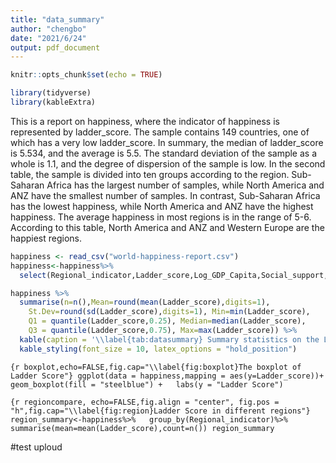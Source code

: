 ```yaml
---
title: "data_summary"
author: "chengbo"
date: "2021/6/24"
output: pdf_document
---
```


```r
knitr::opts_chunk$set(echo = TRUE)
```
```r
library(tidyverse)
library(kableExtra)

```
This is a report on happiness, where the indicator of happiness is represented by ladder_score.
The sample contains 149 countries, one of which has a very low ladder_score. In summary, the median of ladder_score is 5.534, and the average is 5.5. The standard deviation of the sample as a whole is 1.1, and the degree of dispersion of the sample is low.
In the second table, the sample is divided into ten groups according to the region. Sub-Saharan Africa has the largest number of samples, while North America and ANZ have the smallest number of samples. In contrast, Sub-Saharan Africa has the lowest happiness, while North America and ANZ have the highest happiness. The average happiness in most regions is in the range of 5-6. According to this table, North America and ANZ and Western Europe are the happiest regions.

```r
happiness <- read_csv("world-happiness-report.csv")
happiness<-happiness%>%
  select(Regional_indicator,Ladder_score,Log_GDP_Capita,Social_support,Freedom_to_make_life_choices,Generosity,Perceptions_of_corruption,life_expectancy)

```
```r
happiness %>%
  summarise(n=n(),Mean=round(mean(Ladder_score),digits=1), 
    St.Dev=round(sd(Ladder_score),digits=1), Min=min(Ladder_score), 
    Q1 = quantile(Ladder_score,0.25), Median=median(Ladder_score), 
    Q3 = quantile(Ladder_score,0.75), Max=max(Ladder_score)) %>%
  kable(caption = '\\label{tab:datasummary} Summary statistics on the Ladder Score of the countires.') %>%
  kable_styling(font_size = 10, latex_options = "hold_position")

```
```{r boxplot,echo=FALSE,fig.cap="\\label{fig:boxplot}The boxplot of Ladder Score"}
ggplot(data = happiness,mapping = aes(y=Ladder_score))+
  geom_boxplot(fill = "steelblue") +
  labs(y = "Ladder Score")
```



```{r regioncompare, echo=FALSE,fig.align = "center", fig.pos = "h",fig.cap="\\label{fig:region}Ladder Score in different regions"}
region_summary<-happiness%>%
  group_by(Regional_indicator)%>%
  summarise(mean=mean(Ladder_score),count=n())
region_summary
```

#test uploud






